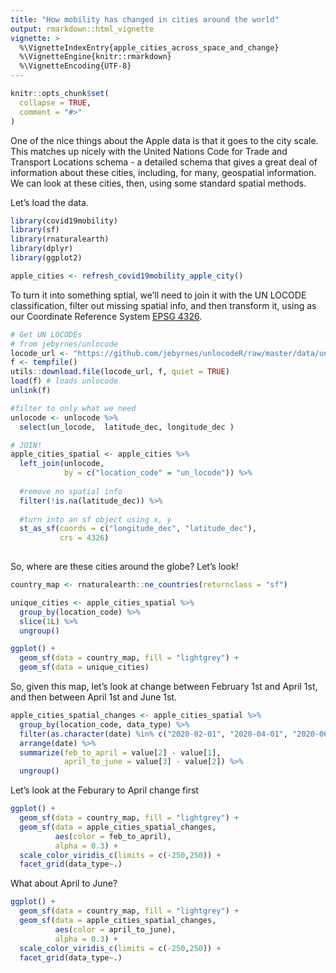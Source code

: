 ```yaml
---
title: "How mobility has changed in cities around the world"
output: rmarkdown::html_vignette
vignette: >
  %\VignetteIndexEntry{apple_cities_across_space_and_change}
  %\VignetteEngine{knitr::rmarkdown}
  %\VignetteEncoding{UTF-8}
---
```


```r
knitr::opts_chunk$set(
  collapse = TRUE,
  comment = "#>"
)
```

One of the nice things about the Apple data is that it goes to the city scale. This matches up nicely with the United Nations Code for Trade and Transport Locations schema - a detailed schema that gives a great deal of information about these cities, including, for many, geospatial information. We can look at these cities, then, using some standard spatial methods.

Let's load the data.

```r
library(covid19mobility)
library(sf)
library(rnaturalearth)
library(dplyr)
library(ggplot2)

apple_cities <- refresh_covid19mobility_apple_city()
```

To turn it into something sptial, we'll need to join it with the UN LOCODE classification, filter out missing spatial info, and then transform it, using as our Coordinate Reference System [EPSG 4326](https://spatialreference.org/ref/epsg/wgs-84/).

```r

# Get UN LOCODEs
# from jebyrnes/unlocode
locode_url <- "https://github.com/jebyrnes/unlocodeR/raw/master/data/unlocode.rda"
f <- tempfile()
utils::download.file(locode_url, f, quiet = TRUE)
load(f) # loads unlocode
unlink(f)

#filter to only what we need
unlocode <- unlocode %>%
  select(un_locode,  latitude_dec, longitude_dec )

# JOIN!  
apple_cities_spatial <- apple_cities %>%
  left_join(unlocode,
            by = c("location_code" = "un_locode")) %>%
  
  #remove no spatial info
  filter(!is.na(latitude_dec)) %>%
  
  #turn into an sf object using x, y
  st_as_sf(coords = c("longitude_dec", "latitude_dec"),
           crs = 4326)
  
```

So, where are these cities around the globe? Let's look!

```r
country_map <- rnaturalearth::ne_countries(returnclass = "sf")

unique_cities <- apple_cities_spatial %>%
  group_by(location_code) %>%
  slice(1L) %>%
  ungroup() 

ggplot() +
  geom_sf(data = country_map, fill = "lightgrey") +
  geom_sf(data = unique_cities)
```

So, given this map, let's look at change between February 1st and April 1st, and then between April 1st and June 1st.

```r
apple_cities_spatial_changes <- apple_cities_spatial %>%
  group_by(location_code, data_type) %>%
  filter(as.character(date) %in% c("2020-02-01", "2020-04-01", "2020-06-01")) %>%
  arrange(date) %>%
  summarize(feb_to_april = value[2] - value[1],
            april_to_june = value[3] - value[2]) %>%
  ungroup()
```

Let's look at the Feburary to April change first

```r
ggplot() +
  geom_sf(data = country_map, fill = "lightgrey") +
  geom_sf(data = apple_cities_spatial_changes, 
          aes(color = feb_to_april),
          alpha = 0.3) +
  scale_color_viridis_c(limits = c(-250,250)) +
  facet_grid(data_type~.)
```

What about April to June?
```r
ggplot() +
  geom_sf(data = country_map, fill = "lightgrey") +
  geom_sf(data = apple_cities_spatial_changes, 
          aes(color = april_to_june),
          alpha = 0.3) +
  scale_color_viridis_c(limits = c(-250,250)) +
  facet_grid(data_type~.)
```
